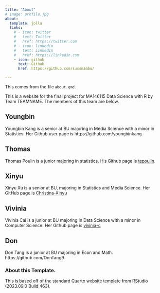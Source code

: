 ```yaml
---
title: "About"
# image: profile.jpg
about:
  template: jolla
  links:
    # - icon: twitter
    #   text: Twitter
    #   href: https://twitter.com
    # - icon: linkedin
    #   text: LinkedIn
    #   href: https://linkedin.com
    - icon: github
      text: Github
      href: https://github.com/sussmanbu/

---
```

This comes from the file `about.qmd`.

This is a website for the final project for MA[46]15 Data Science with R by Team TEAMNAME.
The members of this team are below.

## Youngbin
Youngbin Kang is a senior at BU majoring in Media Science with a minor in Statistics. Her Github user page is https://github.com/youngbinkang 

## Thomas
Thomas Poulin is a junior majoring in statistics. His Github page is [tepoulin](https://github.com/tepoulin).

## Xinyu


Xinyu Xu is a senior at BU, majoring in Statistics and Media Science. Her GitHub page is [Christina-Xinyu](https://github.com/Christina-Xinyu)

## Vivinia
Vivinia Cai is a junior at BU majoring in Data Science with a minor in Computer Science. Her Github page is [vivinia-c](https://github.com/vivinia-c)


## Don
Don Tang is a junior at BU majoring in Econ and Math. https://github.com/DonTang9

<!-- Please leave in the information below -->

### About this Template.

This is based off of the standard Quarto website template from RStudio (2023.09.0 Build 463).

